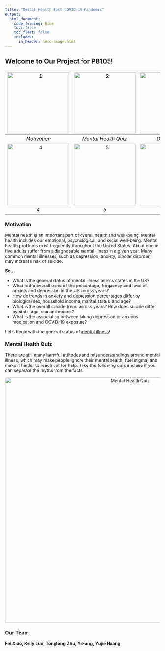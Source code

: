 ```yaml
---
title: "Mental Health Post COVID-19 Pandemic"
output: 
  html_document:
    code_folding: hide
    toc: false
    toc_float: false
    includes: 
      in_header: hero-image.html
---
```




## Welcome to Our Project for P8105!

| [![1](image/1.jpg){width=200, height=200}](analysis/project_report.html)| [![2](image/2.jpg){width=200, height=200}](analysis/project_report.html) |[![3](image/3.jpg){width=200, height=200}](analysis/project_report.html)|
|:--:| :--:| :--:| 
| [*Motivation*](analysis/project_report.html) | [*Mental Health Quiz*](analysis/project_report.html) | [*Data Source*](analysis/project_report.html) |
| [![4](image/4.jpg){width=200, height=200}](analysis/project_report.html)| [![5](image/5.jpg){width=200, height=200}](analysis/project_report.html) |[![6](image/6.jpg){width=200, height=200}](analysis/project_report.html)|
| [*4*](analysis/project_report.html) | [*5*](analysis/project_report.html) | [*Our Team*](analysis/project_report.html) |






### Motivation

Mental health is an important part of overall health and well-being. Mental health includes our emotional, psychological, and social well-being. Mental health problems exist frequently throughout the United States. About one in five adults suffer from a diagnosable mental illness in a given year. Many common mental illnesses, such as depression, anxiety, bipolar disorder, may increase risk of suicide.


**So...**

* What is the general status of mental illness across states in the US?
* What is the overall trend of the percentage, frequency and level of anxiety and depression in the US across years?
* How do trends in anxiety and depression percentages differ by biological sex, household income, marital status, and age?
* What is the overall suicide trend across years? How does suicide differ by state, age, sex and means?
* What is the association between taking depression or anxious medication and COVID-19 exposure? 


Let's begin with the general status of [mental illness](mental_illness.html)!

### Mental Health Quiz 

There are still many harmful attitudes and misunderstandings around mental illness, which may make people ignore their mental health, fuel stigma, and make it harder to reach out for help. Take the following quiz and see if you can separate the myths from the facts.
<p align="center">
  [![Mental Health Quiz](image/mental health quiz pics.png){length=650 width=800}](https://www.cdc.gov/mentalhealth/quiz/index.htm)
</p>


### Our Team

**Fei Xiao,   Kelly Luo,   Tongtong Zhu,   Yi Fang,   Yujie Huang**
